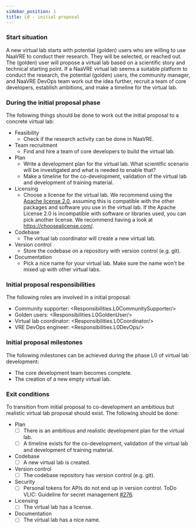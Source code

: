 ```yaml
---
sidebar_position: 1
title: L0 - initial proposal
---
```


### Start situation
A new virtual lab starts with potential (golden) users who are willing to use NaaVRE to conduct their research.
They will be selected, or reached out. The (golden) user will propose a virtual lab based on a scientific story
and technical starting point.
If a NaaVRE virtual lab seems a suitable platform to conduct the research,
the potential (golden) users, the community manager, and NaaVRE DevOps team work out the idea further, recruit a team of core developers,
establish ambitions, and make a timeline for the virtual lab.

### During the initial proposal phase
The following things should be done to work out the initial proposal to a concrete virtual lab:

* Feasibility
  * Check if the research activity can be done in NaaVRE.
* Team recruitment
  * Find and hire a team of core developers to build the virtual lab.
* Plan
  * Write a development plan for the virtual lab. What scientific scenario will be investigated and what is needed to enable that?
  * Make a timeline for the co-development, validation of the virtual lab and development of training material.
* Licensing
  * Choose a license for the virtual lab. We recommend using the [Apache license 2.0](https://choosealicense.com/licenses/apache-2.0/),
assuming this is compatible with the other packages and software you use in the virtual lab. If the Apache License 2.0 is incompatible with software or libraries used,
you can pick another license. We recommend having a look at https://choosealicense.com/.
* Codebase
  * The virtual lab coordinator will create a new virtual lab.
* Version control
  * Store the codebase on a repository with version control (e.g. git).
* Documentation
  * Pick a nice name for your virtual lab. Make sure the name won't be mixed up with other virtual labs.

### Initial proposal responsibilities
The following roles are involved in a initial proposal:

* Community supporter: <Responsibilities.L0CommunitySupporter/>
* Golden users: <Responsibilities.L0GoldenUser/>
* Virtual lab coordinator: <Responsibilities.L0Coordinator/>
* VRE DevOps engineer: <Responsibilities.L0DevOps/>

### Initial proposal milestones
The following milestones can be achieved during the phase L0 of virtual lab development:

* The core development team becomes complete.
* The creation of a new empty virtual lab.

### Exit conditions
To transition from initial proposal to co-development an ambitious but realistic virtual lab proposal should exist.
The following should be done:

* Plan
  - [ ] There is an ambitious and realistic development plan for the virtual lab.
  - [ ] A timeline exists for the co-development, validation of the virtual lab and development of training material.
* Codebase
  - [ ] A new virtual lab is created.
* Version control
  - [ ] The codebase repository has version control (e.g. git).
* Security
  - [ ] Personal tokens for APIs do not end up in version control. ToDo VLIC: Guideline for secret management [#276](https://github.com/QCDIS/projects_overview/issues/276).
* Licensing
  - [ ] The virtual lab has a license.
* Documentation
  - [ ] The virtual lab has a nice name.